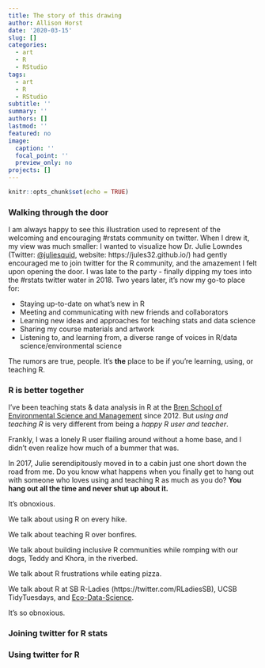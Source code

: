```yaml
---
title: The story of this drawing
author: Allison Horst
date: '2020-03-15'
slug: []
categories:
  - art
  - R
  - RStudio
tags:
  - art
  - R
  - RStudio
subtitle: ''
summary: ''
authors: []
lastmod: ''
featured: no
image:
  caption: ''
  focal_point: ''
  preview_only: no
projects: []
---
```


```r
knitr::opts_chunk$set(echo = TRUE)
```

### Walking through the door

I am always happy to see this illustration used to represent of the welcoming and encouraging #rstats community on twitter. When I drew it, my view was much smaller: I wanted to visualize how Dr. Julie Lowndes (Twitter: [\@juliesquid](https://twitter.com/juliesquid), website: https://jules32.github.io/) had gently encouraged me to join twitter for the R community, and the amazement I felt upon opening the door. I was late to the party - finally dipping my toes into the #rstats twitter water in 2018. Two years later, it's now my go-to place for:

- Staying up-to-date on what's new in R
- Meeting and communicating with new friends and collaborators 
- Learning new ideas and approaches for teaching stats and data science
- Sharing my course materials and artwork
- Listening to, and learning from, a diverse range of voices in R/data science/environmental science 

The rumors are true, people. It's **the** place to be if you're learning, using, or teaching R. 

### R is better together

I've been teaching stats & data analysis in R at the [Bren School of Environmental Science and Management](http://bren.ucsb.edu/) since 2012. But *using and teaching R* is very different from being a *happy R user and teacher*. 

Frankly, I was a lonely R user flailing around without a home base, and I didn't even realize how much of a bummer that was. 

In 2017, Julie serendipitously moved in to a cabin just one short down the road from me. Do you know what happens when you finally get to hang out with someone who loves using and teaching R as much as you do? **You hang out all the time and never shut up about it.** 

It's obnoxious. 

We talk about using R on every hike. 

We talk about teaching R over bonfires. 

We talk about building inclusive R communities while romping with our dogs, Teddy and Khora, in the riverbed. 

We talk about R frustrations while eating pizza.

We talk about R at SB R-Ladies (https://twitter.com/RLadiesSB), UCSB TidyTuesdays, and [Eco-Data-Science](https://eco-data-science.github.io/).

It's so obnoxious. 



### Joining twitter for R stats

### Using twitter for R





